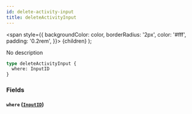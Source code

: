 ```yaml
---
id: delete-activity-input
title: deleteActivityInput
---
```


<span
style={{
      backgroundColor: color,
      borderRadius: '2px',
      color: '#fff',
      padding: '0.2rem',
    }}>
{children}
</span>
);

No description

```graphql
type deleteActivityInput {
  where: InputID
}
```

### Fields

#### `where` ([`InputID`](/v1/inputs/input-id))
